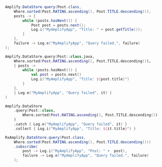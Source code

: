 <BlockSwitcher>

<Block name="Java">

```java
Amplify.DataStore.query(Post.class,
    Where.sorted(Post.RATING.ascending(), Post.TITLE.descending()),
    posts -> {
        while (posts.hasNext()) {
            Post post = posts.next();
            Log.i("MyAmplifyApp", "Title: " + post.getTitle());
        }
    },
    failure -> Log.e("MyAmplifyApp", "Query failed.", failure)
);
```

</Block>
<Block name="Kotlin - Callbacks">

```kotlin
Amplify.DataStore.query(Post::class.java,
    Where.sorted(Post.RATING.ascending(), Post.TITLE.descending()),
    { posts ->
        while (posts.hasNext()) {
            val post = posts.next()
            Log.i("MyAmplifyApp", "Title: ${post.title}")
        }
    },
    { Log.e("MyAmplifyApp", "Query failed", it) }
)
```

</Block>

<Block name="Kotlin - Coroutines">

```kotlin
Amplify.DataStore
    .query(Post::class,
        Where.sorted(Post.RATING.ascending(), Post.TITLE.descending())
    )
    .catch { Log.e("MyAmplifyApp", "Query failed", it) }
    .collect { Log.i("MyAmplifyApp", "Title: ${it.title}") }
```

</Block>

<Block name="RxJava">

```java
RxAmplify.DataStore.query(Post.class,
    Where.sorted(Post.RATING.ascending(), Post.TITLE.descending()))
    .subscribe(
        post -> Log.i("MyAmplifyApp", "Post: " +  post),
        failure -> Log.e("MyAmplifyApp", "Query failed.", failure)
    );
```

</Block>

</BlockSwitcher>
